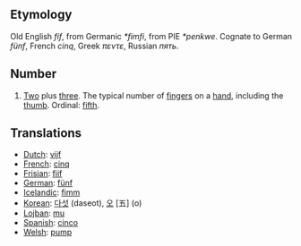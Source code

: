 == Etymology ==
Old English ''fíf'', from Germanic ''*fimfi'', from PIE ''*penkwe''. Cognate to German ''fünf'', French ''cinq'', Greek ''πεντε'', Russian ''пять''.

== Number ==
# [[Two]] plus [[three]]. The typical number of [[finger]]s on a [[hand]], including the [[thumb]]. Ordinal: [[fifth]].

==Translations ==
*[[Dutch]]: [[vijf]]
*[[French]]: [[cinq]]
*[[Frisian]]: [[fiif]]
*[[German]]: [[fünf]]
*[[Icelandic]]: [[fimm]]
*[[Korean]]: [[다섯]] (daseot), [[오]] [五] (o)
*[[Lojban]]: [[mu]]
*[[Spanish]]: [[cinco]]
*[[Welsh]]: [[pump]]